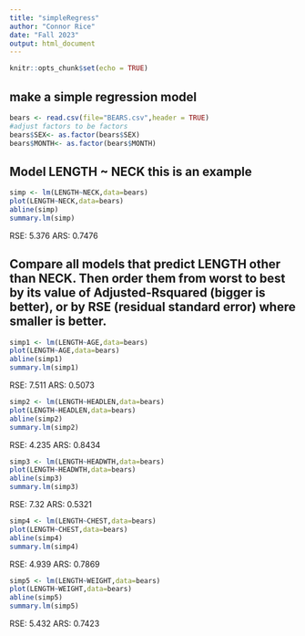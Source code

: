 ```yaml
---
title: "simpleRegress"
author: "Connor Rice"
date: "Fall 2023"
output: html_document
---
```


```r
knitr::opts_chunk$set(echo = TRUE)
```

## make a simple regression model

```r
bears <- read.csv(file="BEARS.csv",header = TRUE)
#adjust factors to be factors
bears$SEX<- as.factor(bears$SEX)
bears$MONTH<- as.factor(bears$MONTH)
```

## Model LENGTH ~ NECK  this is an example  

```r
simp <- lm(LENGTH~NECK,data=bears)
plot(LENGTH~NECK,data=bears)
abline(simp)
summary.lm(simp)
```
RSE: 5.376 ARS: 0.7476


## Compare all models that predict LENGTH other than NECK. Then order them from worst to best by its value of Adjusted-Rsquared (bigger is better), or by RSE (residual standard error) where smaller is better. 

```r
simp1 <- lm(LENGTH~AGE,data=bears)
plot(LENGTH~AGE,data=bears)
abline(simp1)
summary.lm(simp1)
```

RSE: 7.511 ARS: 0.5073

```r
simp2 <- lm(LENGTH~HEADLEN,data=bears)
plot(LENGTH~HEADLEN,data=bears)
abline(simp2)
summary.lm(simp2)
```

RSE: 4.235 ARS: 0.8434

```r
simp3 <- lm(LENGTH~HEADWTH,data=bears)
plot(LENGTH~HEADWTH,data=bears)
abline(simp3)
summary.lm(simp3)
```

RSE: 7.32 ARS: 0.5321

```r
simp4 <- lm(LENGTH~CHEST,data=bears)
plot(LENGTH~CHEST,data=bears)
abline(simp4)
summary.lm(simp4)
```

RSE: 4.939 ARS: 0.7869

```r
simp5 <- lm(LENGTH~WEIGHT,data=bears)
plot(LENGTH~WEIGHT,data=bears)
abline(simp5)
summary.lm(simp5)
```

RSE: 5.432 ARS: 0.7423